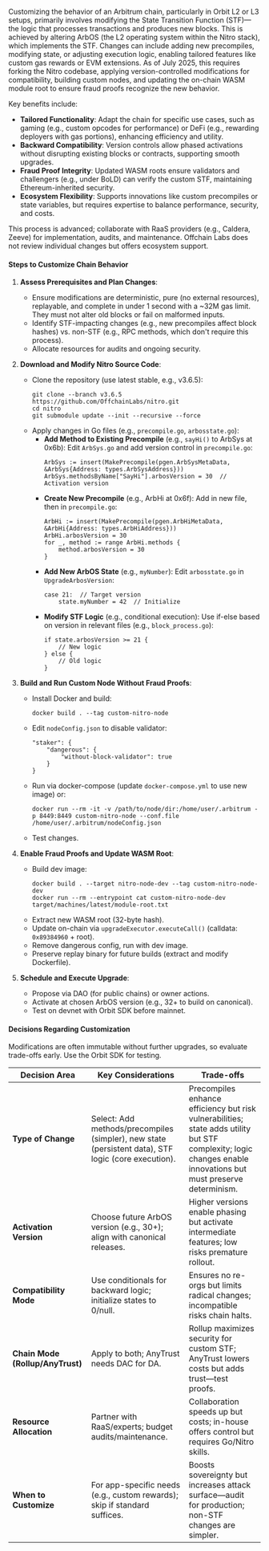 Customizing the behavior of an Arbitrum chain, particularly in Orbit L2 or L3 setups, primarily involves modifying the State Transition Function (STF)—the logic that processes transactions and produces new blocks. This is achieved by altering ArbOS (the L2 operating system within the Nitro stack), which implements the STF. Changes can include adding new precompiles, modifying state, or adjusting execution logic, enabling tailored features like custom gas rewards or EVM extensions. As of July 2025, this requires forking the Nitro codebase, applying version-controlled modifications for compatibility, building custom nodes, and updating the on-chain WASM module root to ensure fraud proofs recognize the new behavior.

Key benefits include:

- **Tailored Functionality**: Adapt the chain for specific use cases, such as gaming (e.g., custom opcodes for performance) or DeFi (e.g., rewarding deployers with gas portions), enhancing efficiency and utility.
- **Backward Compatibility**: Version controls allow phased activations without disrupting existing blocks or contracts, supporting smooth upgrades.
- **Fraud Proof Integrity**: Updated WASM roots ensure validators and challengers (e.g., under BoLD) can verify the custom STF, maintaining Ethereum-inherited security.
- **Ecosystem Flexibility**: Supports innovations like custom precompiles or state variables, but requires expertise to balance performance, security, and costs.

This process is advanced; collaborate with RaaS providers (e.g., Caldera, Zeeve) for implementation, audits, and maintenance. Offchain Labs does not review individual changes but offers ecosystem support.

#### Steps to Customize Chain Behavior

1. **Assess Prerequisites and Plan Changes**:

   - Ensure modifications are deterministic, pure (no external resources), replayable, and complete in under 1 second with a ~32M gas limit. They must not alter old blocks or fail on malformed inputs.
   - Identify STF-impacting changes (e.g., new precompiles affect block hashes) vs. non-STF (e.g., RPC methods, which don't require this process).
   - Allocate resources for audits and ongoing security.

2. **Download and Modify Nitro Source Code**:

   - Clone the repository (use latest stable, e.g., v3.6.5):
     ```
     git clone --branch v3.6.5 https://github.com/OffchainLabs/nitro.git
     cd nitro
     git submodule update --init --recursive --force
     ```
   - Apply changes in Go files (e.g., `precompile.go`, `arbosstate.go`):
     - **Add Method to Existing Precompile** (e.g., `sayHi()` to ArbSys at 0x6b):
       Edit `ArbSys.go` and add version control in `precompile.go`:
       ```
       ArbSys := insert(MakePrecompile(pgen.ArbSysMetaData, &ArbSys{Address: types.ArbSysAddress}))
       ArbSys.methodsByName["SayHi"].arbosVersion = 30  // Activation version
       ```
     - **Create New Precompile** (e.g., ArbHi at 0x6f):
       Add in new file, then in `precompile.go`:
       ```
       ArbHi := insert(MakePrecompile(pgen.ArbHiMetaData, &ArbHi{Address: types.ArbHiAddress}))
       ArbHi.arbosVersion = 30
       for _, method := range ArbHi.methods {
           method.arbosVersion = 30
       }
       ```
     - **Add New ArbOS State** (e.g., `myNumber`):
       Edit `arbosstate.go` in `UpgradeArbosVersion`:
       ```
       case 21:  // Target version
           state.myNumber = 42  // Initialize
       ```
     - **Modify STF Logic** (e.g., conditional execution):
       Use if-else based on version in relevant files (e.g., `block_process.go`):
       ```
       if state.arbosVersion >= 21 {
           // New logic
       } else {
           // Old logic
       }
       ```

3. **Build and Run Custom Node Without Fraud Proofs**:

   - Install Docker and build:
     ```
     docker build . --tag custom-nitro-node
     ```
   - Edit `nodeConfig.json` to disable validator:
     ```
     "staker": {
         "dangerous": {
             "without-block-validator": true
         }
     }
     ```
   - Run via docker-compose (update `docker-compose.yml` to use new image) or:
     ```
     docker run --rm -it -v /path/to/node/dir:/home/user/.arbitrum -p 8449:8449 custom-nitro-node --conf.file /home/user/.arbitrum/nodeConfig.json
     ```
   - Test changes.

4. **Enable Fraud Proofs and Update WASM Root**:

   - Build dev image:
     ```
     docker build . --target nitro-node-dev --tag custom-nitro-node-dev
     docker run --rm --entrypoint cat custom-nitro-node-dev target/machines/latest/module-root.txt
     ```
   - Extract new WASM root (32-byte hash).
   - Update on-chain via `upgradeExecutor.executeCall()` (calldata: `0x89384960` + root).
   - Remove dangerous config, run with dev image.
   - Preserve replay binary for future builds (extract and modify Dockerfile).

5. **Schedule and Execute Upgrade**:
   - Propose via DAO (for public chains) or owner actions.
   - Activate at chosen ArbOS version (e.g., 32+ to build on canonical).
   - Test on devnet with Orbit SDK before mainnet.

#### Decisions Regarding Customization

Modifications are often immutable without further upgrades, so evaluate trade-offs early. Use the Orbit SDK for testing.

| Decision Area                    | Key Considerations                                                                                  | Trade-offs                                                                                                                                                      |
| -------------------------------- | --------------------------------------------------------------------------------------------------- | --------------------------------------------------------------------------------------------------------------------------------------------------------------- |
| **Type of Change**               | Select: Add methods/precompiles (simpler), new state (persistent data), STF logic (core execution). | Precompiles enhance efficiency but risk vulnerabilities; state adds utility but STF complexity; logic changes enable innovations but must preserve determinism. |
| **Activation Version**           | Choose future ArbOS version (e.g., 30+); align with canonical releases.                             | Higher versions enable phasing but activate intermediate features; low risks premature rollout.                                                                 |
| **Compatibility Mode**           | Use conditionals for backward logic; initialize states to 0/null.                                   | Ensures no re-orgs but limits radical changes; incompatible risks chain halts.                                                                                  |
| **Chain Mode (Rollup/AnyTrust)** | Apply to both; AnyTrust needs DAC for DA.                                                           | Rollup maximizes security for custom STF; AnyTrust lowers costs but adds trust—test proofs.                                                                     |
| **Resource Allocation**          | Partner with RaaS/experts; budget audits/maintenance.                                               | Collaboration speeds up but costs; in-house offers control but requires Go/Nitro skills.                                                                        |
| **When to Customize**            | For app-specific needs (e.g., custom rewards); skip if standard suffices.                           | Boosts sovereignty but increases attack surface—audit for production; non-STF changes are simpler.                                                              |
